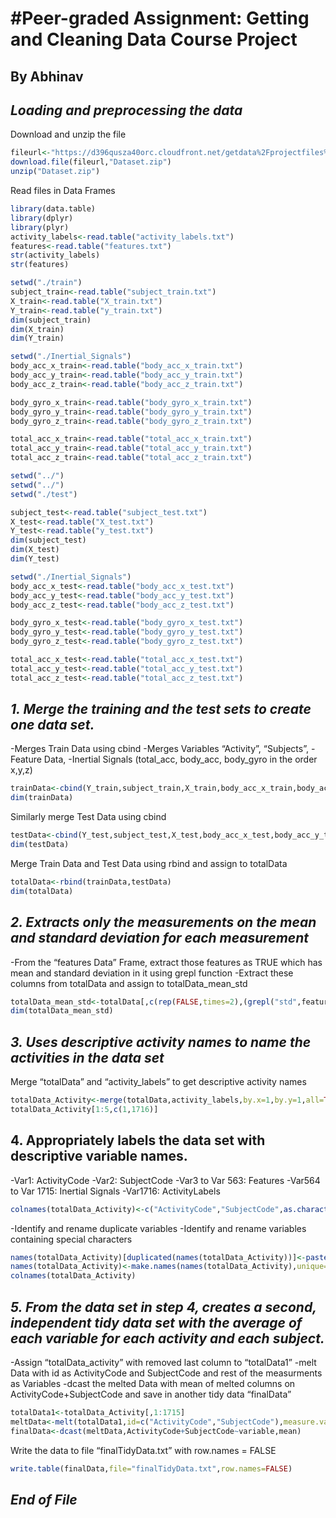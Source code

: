 #**Peer-graded Assignment: Getting and Cleaning Data Course Project**
====================================================================
## By Abhinav

## *Loading and preprocessing the data*

Download and unzip the file

```r
fileurl<-"https://d396qusza40orc.cloudfront.net/getdata%2Fprojectfiles%2FUCI%20HAR%20Dataset.zip"
download.file(fileurl,"Dataset.zip")
unzip("Dataset.zip")
```

Read files in Data Frames

```r
library(data.table)
library(dplyr)
library(plyr)
activity_labels<-read.table("activity_labels.txt")
features<-read.table("features.txt")
str(activity_labels)
str(features)
```

```r
setwd("./train")
subject_train<-read.table("subject_train.txt")
X_train<-read.table("X_train.txt")
Y_train<-read.table("y_train.txt")
dim(subject_train)
dim(X_train)
dim(Y_train)
```
```r
setwd("./Inertial_Signals")
body_acc_x_train<-read.table("body_acc_x_train.txt")
body_acc_y_train<-read.table("body_acc_y_train.txt")
body_acc_z_train<-read.table("body_acc_z_train.txt")

body_gyro_x_train<-read.table("body_gyro_x_train.txt")
body_gyro_y_train<-read.table("body_gyro_y_train.txt")
body_gyro_z_train<-read.table("body_gyro_z_train.txt")

total_acc_x_train<-read.table("total_acc_x_train.txt")
total_acc_y_train<-read.table("total_acc_y_train.txt")
total_acc_z_train<-read.table("total_acc_z_train.txt")
```

```r
setwd("../")
setwd("../")
setwd("./test")

subject_test<-read.table("subject_test.txt")
X_test<-read.table("X_test.txt")
Y_test<-read.table("y_test.txt")
dim(subject_test)
dim(X_test)
dim(Y_test)
```

```r
setwd("./Inertial_Signals")
body_acc_x_test<-read.table("body_acc_x_test.txt")
body_acc_y_test<-read.table("body_acc_y_test.txt")
body_acc_z_test<-read.table("body_acc_z_test.txt")

body_gyro_x_test<-read.table("body_gyro_x_test.txt")
body_gyro_y_test<-read.table("body_gyro_y_test.txt")
body_gyro_z_test<-read.table("body_gyro_z_test.txt")

total_acc_x_test<-read.table("total_acc_x_test.txt")
total_acc_y_test<-read.table("total_acc_y_test.txt")
total_acc_z_test<-read.table("total_acc_z_test.txt")
```

## *1. Merge the training and the test sets to create one data set.*

-Merges Train Data using cbind
-Merges Variables "Activity", "Subjects", 
-Feature Data,
-Inertial Signals (total_acc, body_acc, body_gyro in the order x,y,z)

```r
trainData<-cbind(Y_train,subject_train,X_train,body_acc_x_train,body_acc_y_train,body_acc_z_train,body_gyro_x_train,body_gyro_y_train,body_gyro_y_train,total_acc_x_train,total_acc_y_train,total_acc_z_train)
dim(trainData)
```
Similarly merge Test Data using cbind


```r
testData<-cbind(Y_test,subject_test,X_test,body_acc_x_test,body_acc_y_test,body_acc_z_test,body_gyro_x_test,body_gyro_y_test,body_gyro_y_test,total_acc_x_test,total_acc_y_test,total_acc_z_test)
dim(testData)
```

Merge Train Data and Test Data using rbind and assign to totalData

```r
totalData<-rbind(trainData,testData)
dim(totalData)
```
## *2. Extracts only the measurements on the mean and standard deviation for each measurement*

-From the "features Data" Frame, extract those features as TRUE which has mean and standard deviation in it using grepl function
-Extract these columns from totalData and assign to totalData_mean_std 

```r
totalData_mean_std<-totalData[,c(rep(FALSE,times=2),(grepl("std",features$V2)|grepl("mean",features$V2)),rep(FALSE,times=128*9))]
dim(totalData_mean_std)
```

## *3. Uses descriptive activity names to name the activities in the data set*

Merge "totalData" and "activity_labels" to get descriptive activity names


```r
totalData_Activity<-merge(totalData,activity_labels,by.x=1,by.y=1,all=TRUE)
totalData_Activity[1:5,c(1,1716)]
```

## 4. Appropriately labels the data set with descriptive variable names. 

-Var1: ActivityCode
-Var2: SubjectCode
-Var3 to Var 563: Features
-Var564 to Var 1715: Inertial Signals
-Var1716: ActivityLabels

```r
colnames(totalData_Activity)<-c("ActivityCode","SubjectCode",as.character(features$V2),paste("body_acceleration_x",1:128),paste("body_acceleration_y",1:128),paste("body_acc_z",1:128),paste("body_gyro_x",1:128),paste("body_gyro_y",1:128),paste("body_gyro_z",1:128),paste("total_acceleration_x",1:128),paste("total_acceleration_y",1:128),paste("total_acceleration_z",1:128),"ActivityLabels")
```

-Identify and rename duplicate variables
-Identify and rename variables containing special characters

```r
names(totalData_Activity)[duplicated(names(totalData_Activity))]<-paste(names(totalData_Activity)[duplicated(names(totalData_Activity))],rep(1:2,each=14,times=3))
names(totalData_Activity)<-make.names(names(totalData_Activity),unique=TRUE)
colnames(totalData_Activity)
```

## *5. From the data set in step 4, creates a second, independent tidy data set with the average of each variable for each activity and each subject.*
-Assign "totalData_activity" with removed last column to "totalData1" 
-melt Data with id as ActivityCode and SubjectCode and rest of the measurments as Variables
-dcast the melted Data with mean of melted columns on ActivityCode+SubjectCode and save in another tidy data "finalData"

```r
totalData1<-totalData_Activity[,1:1715]
meltData<-melt(totalData1,id=c("ActivityCode","SubjectCode"),measure.vars=3:1715)
finalData<-dcast(meltData,ActivityCode+SubjectCode~variable,mean)
```
Write the data to file "finalTidyData.txt" with row.names = FALSE

```r
write.table(finalData,file="finalTidyData.txt",row.names=FALSE)
```


## *End of File*
